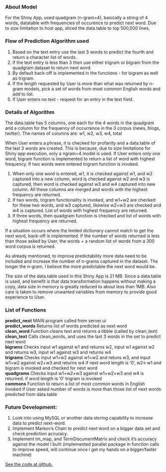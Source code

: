 ### About Model
For the Shiny App, used quadgram (n-gram=4), basically a string of 4 words, datatable with frequencies of occurence to predict next word. Due to size limitation to host app, sliced the data.table to top 500,000 lines.  

### Flow of Prediction Algorithm used  
1. Based on the text entry use the last 3 words to predict the fourth and return a character list of words.     
2. If the text entry is less than 3 then use either trigram or bigram from the quadgram dataset to return next word.  
3. By default back-off is implemented in the functions - for bigram as well as trigram.  
4. If the length requested by User is more than what was returned by n-gram models, pick a set of words from most common English words and add to list.  
5. If User enters no text - request for an entry in the text field.  
  
### Details of Algorithm
The data.table has 5 columns, one each for the 4 words in the quadgram and a column for the frequency of occurrence in the 3 corpus (news, blogs, twitter). The names of columns are: w1, w2, w3, w4, total     

When User enters a phrase, it is checked for profanity and a data.table of the last 3 words are created. This is because, due to size limitations for Shiny app execution, only a ngram=4 model is used. If User enters only one word, bigram function is implemented to return a list of word with highest frequency. If two words were entered trigram function is invoked.
  
1. When only one word is entered, w1, it is checked against w1, and w2 captured into a new column, word is checked against w2 and  w3 is captured, then word is checked against w3 and w4 captured into new column. All these columns are merged and words with the highest frequency are returned.  
2. If two words, trigram functionality is invoked, and w1+w2 are checked for these two words, and w3 captured, likewise w2+w3 are checked and w4 is captured. List of words with highest frequency are returned.    
3. If three words, then quadgram function is checked and list of words with highest frequency are returned.  

If a situation occurs where the limited dictionary cannot match to get the next word, back-off is implemented. If the number of words returned is less than those asked by User, the words + a random list of words from a 300 word corpus is returned.  

As already mentioned, to improve predictability more data need to be included and increase the number of n-grams captured in the dataset. The longer the n-gram, I believe the more predictable the next word would be.  

The size of the data.table used in this Shiny App is 21 MB. Since a data.table is used, and benefit is that data transformation happens without making a copy, data size in memory is greatly reduced to about less than 1MB. Also care is taken to remove unwanted variables from memory to provide good experience to User.  
  
### List of Functions  
**predict_next** MAIN program called from server.ui  
**predict_words** Returns list of words predicted as next word  
**clean_word** Function cleans text and returns a tibble  (called by clean_text)  
**clean_text** Calls clean_words, and uses the last 3 words in the set to predict next word  
**bigrams** Checks input w1 against w1 and returns w2, input w1 against w2 and returns w3, input w1 against w3 and returns w4  
**trigrams** Checks input w1+w2 against w1+w2 and retuns w3, and input w1+w2 against w2+w3 and returns w4 if next word length is '0', w2<-w1 and bigram is invoked and checked for next word  
**quadgrams** Checks input w1+w2+w3 against w1+w2+w3 and w4 is returned. if word length is '0' trigram is invoked  
**commons** Function to return a list of most common words in English invoked if User asked number of words is more than those list of next words predicted from data.table  

### Future Development:
1. Look into using MySQL or another data storing capability to increase data to predict next-word.  
2. Implement Markov's Chain to predict next word on a bigger data set and check prediction accuracy.  
3. Implement tm_map, and TermDocumentMatrix and check it's accuracy against the model I built (implemented parallel package in function calls to improve speed, will continue once I get my hands on a bigger/faster machine)

[See the code at github.](https://github.com/jayc279/SwiftKey_NLP_Project/app)


